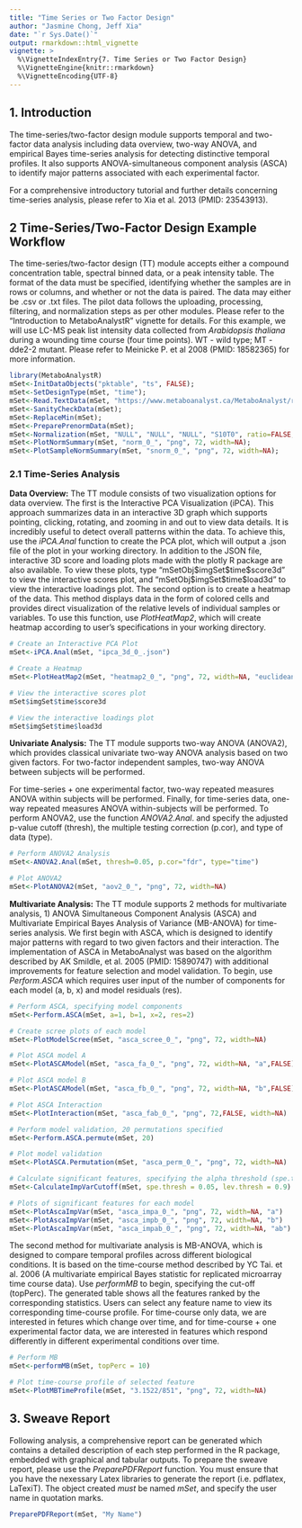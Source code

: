```yaml
---
title: "Time Series or Two Factor Design"
author: "Jasmine Chong, Jeff Xia"
date: "`r Sys.Date()`"
output: rmarkdown::html_vignette
vignette: >
  %\VignetteIndexEntry{7. Time Series or Two Factor Design}
  %\VignetteEngine{knitr::rmarkdown}
  %\VignetteEncoding{UTF-8}
---
```


## 1. Introduction

The time-series/two-factor design module supports temporal and two-factor data analysis including data overview, two-way ANOVA, and empirical Bayes time-series analysis for detecting distinctive temporal profiles. It also supports ANOVA-simultaneous component analysis (ASCA) to identify major patterns associated with each experimental factor.

For a comprehensive introductory tutorial and further details concerning time-series analysis, please refer to Xia et al. 2013 (PMID: 23543913). 


## 2 Time-Series/Two-Factor Design Example Workflow 

The time-series/two-factor design (TT) module accepts either a compound concentration table, spectral binned data, or a peak intensity table. The format of the data must be specified, identifying whether the samples are in rows or columns, and whether or not the data is paired. The data may either be .csv or .txt files. The pilot data follows the uploading, processing, filtering, and normalization steps as per other modules. Please refer to the "Introduction to MetaboAnalystR" vignette for details. For this example, we will use LC-MS peak list intensity data collected from *Arabidopsis thaliana* during a wounding time course (four time points). WT - wild type; MT - dde2-2 mutant. Please refer to Meinicke P. et al 2008 (PMID: 18582365) for more information.  

```r
library(MetaboAnalystR)
mSet<-InitDataObjects("pktable", "ts", FALSE);
mSet<-SetDesignType(mSet, "time");
mSet<-Read.TextData(mSet, "https://www.metaboanalyst.ca/MetaboAnalyst/resources/data/cress_time.csv", "colts", "disc");
mSet<-SanityCheckData(mSet);
mSet<-ReplaceMin(mSet);
mSet<-PreparePrenormData(mSet);
mSet<-Normalization(mSet, "NULL", "NULL", "NULL", "S10T0", ratio=FALSE, ratioNum=20);
mSet<-PlotNormSummary(mSet, "norm_0_", "png", 72, width=NA);
mSet<-PlotSampleNormSummary(mSet, "snorm_0_", "png", 72, width=NA);

```

### 2.1 Time-Series Analysis 

**Data Overview:** The TT module consists of two visualization options for data overview. The first is the Interactive PCA Visualization (iPCA). This approach summarizes data in an interactive 3D graph which supports pointing, clicking, rotating, and zooming in and out to view data details. It is incredibly useful to detect overall patterns within the data. To achieve this, use the *iPCA.Anal* function to create the PCA plot, which will output a .json file of the plot in your working directory. In addition to the JSON file, interactive 3D score and loading plots made with the plotly R package are also available. To view these plots, type "mSetObj\$imgSet\$time\$score3d" to view the interactive scores plot, and "mSetObj\$imgSet\$time\$load3d" to view the interactive loadings plot. The second option is to create a heatmap of the data. This method displays data in the form of colored cells and provides direct visualization of the relative levels of individual samples or variables. To use this function, use *PlotHeatMap2*, which will create heatmap according to user's specifications in your working directory.

```r
# Create an Interactive PCA Plot
mSet<-iPCA.Anal(mSet, "ipca_3d_0_.json")

# Create a Heatmap
mSet<-PlotHeatMap2(mSet, "heatmap2_0_", "png", 72, width=NA, "euclidean","ward.D","bwm","overview", F, 1, F, F)
```

```r
# View the interactive scores plot
mSet$imgSet$time$score3d 

# View the interactive loadings plot
mSet$imgSet$time$load3d
```

**Univariate Analysis:** The TT module supports two-way ANOVA (ANOVA2), which provides classical univariate two-way ANOVA analysis based on two given factors. For two-factor independent samples, two-way ANOVA between subjects will be performed. 

For time-series + one experimental factor, two-way repeated measures ANOVA within subjects will be performed. 
Finally, for time-series data, one-way repeated measures ANOVA within-subjects will be performed. To perform ANOVA2, use the function *ANOVA2.Anal*. and specify the adjusted p-value cutoff (thresh), the multiple testing correction (p.cor), and type of data (type). 

```r
# Perform ANOVA2 Analysis
mSet<-ANOVA2.Anal(mSet, thresh=0.05, p.cor="fdr", type="time")

# Plot ANOVA2
mSet<-PlotANOVA2(mSet, "aov2_0_", "png", 72, width=NA)
```

**Multivariate Analysis:** The TT module supports 2 methods for multivariate analysis, 1) ANOVA Simultaneous Component Analysis (ASCA) and Multivariate Empirical Bayes Analysis of Variance (MB-ANOVA) for time-series analysis. We first begin with ASCA, which is designed to identify major patterns with regard to two given factors and their interaction. The implementation of ASCA in MetaboAnalyst was based on the algorithm described by AK Smildle, et al. 2005 (PMID: 15890747) with additional improvements for feature selection and model validation. To begin, use *Perform.ASCA* which requires user input of the number of components for each model (a, b, x) and model residuals (res).   

```r
# Perform ASCA, specifying model components
mSet<-Perform.ASCA(mSet, a=1, b=1, x=2, res=2)

# Create scree plots of each model
mSet<-PlotModelScree(mSet, "asca_scree_0_", "png", 72, width=NA)

# Plot ASCA model A
mSet<-PlotASCAModel(mSet, "asca_fa_0_", "png", 72, width=NA, "a",FALSE)

# Plot ASCA model B
mSet<-PlotASCAModel(mSet, "asca_fb_0_", "png", 72, width=NA, "b",FALSE)

# Plot ASCA Interaction
mSet<-PlotInteraction(mSet, "asca_fab_0_", "png", 72,FALSE, width=NA)

# Perform model validation, 20 permutations specified
mSet<-Perform.ASCA.permute(mSet, 20)

# Plot model validation
mSet<-PlotASCA.Permutation(mSet, "asca_perm_0_", "png", 72, width=NA)

# Calculate significant features, specifying the alpha threshold (spe.thresh) and leverage threshold (lev.thresh) 
mSet<-CalculateImpVarCutoff(mSet, spe.thresh = 0.05, lev.thresh = 0.9)

# Plots of significant features for each model
mSet<-PlotAscaImpVar(mSet, "asca_impa_0_", "png", 72, width=NA, "a")
mSet<-PlotAscaImpVar(mSet, "asca_impb_0_", "png", 72, width=NA, "b")
mSet<-PlotAscaImpVar(mSet, "asca_impab_0_", "png", 72, width=NA, "ab")
```

The second method for multivariate analysis is MB-ANOVA, which is designed to compare temporal profiles across different biological conditions. It is based on the time-course method described by YC Tai. et al. 2006 (A multivariate empirical Bayes statistic for replicated microarray time course data). Use *performMB* to begin, specifying the cut-off (topPerc). The generated table shows all the features ranked by the corresponding statistics. Users can select any feature name to view its corresponding time-course profile. For time-course only data, we are interested in fetures which change over time, and for time-course + one experimental factor data, we are interested in features which respond differently in different experimental conditions over time.

```r
# Perform MB
mSet<-performMB(mSet, topPerc = 10)

# Plot time-course profile of selected feature
mSet<-PlotMBTimeProfile(mSet, "3.1522/851", "png", 72, width=NA)

```

## 3. Sweave Report

Following analysis, a comprehensive report can be generated which contains a detailed description of each step performed in the R package, embedded with graphical and tabular outputs. To prepare the sweave report, please use the *PreparePDFReport* function. You must ensure that you have the nexessary Latex libraries to generate the report (i.e. pdflatex, LaTexiT). The object created *must* be named *mSet*, and specify the user name in quotation marks. 

```r
PreparePDFReport(mSet, "My Name")
```
